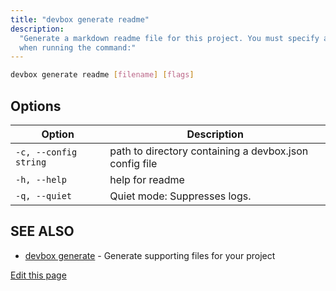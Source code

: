 ```yaml
---
title: "devbox generate readme"
description:
  "Generate a markdown readme file for this project. You must specify a name for the Readme file
  when running the command:"
---
```


```bash
devbox generate readme [filename] [flags]
```

## Options[​](#options "Direct link to Options")

| Option                | Description                                            |
| --------------------- | ------------------------------------------------------ |
| `-c, --config string` | path to directory containing a devbox.json config file |
| `-h, --help`          | help for readme                                        |
| `-q, --quiet`         | Quiet mode: Suppresses logs.                           |

## SEE ALSO[​](#see-also "Direct link to SEE ALSO")

- [devbox generate](/docs/devbox/cli_reference/devbox_generate/) - Generate supporting files for
  your project

[Edit this page](https://github.com/jetify-com/devbox/tree/main/docs/app/docs/cli_reference/devbox_generate_readme.md)
